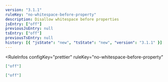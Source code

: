 ```yaml
---
version: "3.1.1"
ruleKey: "no-whitespace-before-property"
description: Disallow whitespace before properties
jsEntry: ["off"]
previousJsEntry: null
tsEntry: ["off"]
previousTsEntry: null
history: [{ "jsState": "new", "tsState": "new", "version": "3.1.1" }]
---
```


<RuleInfos 
  configKey="prettier" 
  ruleKey="no-whitespace-before-property" 
>

```json
["off"]
```

```json
["off"]
```

</RuleInfos>
